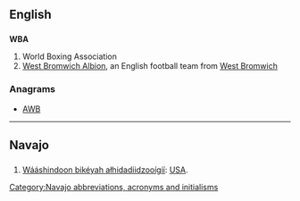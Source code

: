 ==English==

==={{initialism-old|en}}===
'''WBA'''
# World Boxing Association
# [[w:West Bromwich Albion|West Bromwich Albion]], an English football team from [[West Bromwich]]

===Anagrams===
* [[AWB#English|AWB]]

----

==Navajo==
{{wikipedia|lang=nv|W.B.A.}}
==={{initialism-old|nv}}===
{{head|nv|initialism}}

# [[Wááshindoon bikéyah ałhidadiidzooígíí]]: [[USA]].

[[Category:Navajo abbreviations, acronyms and initialisms]]